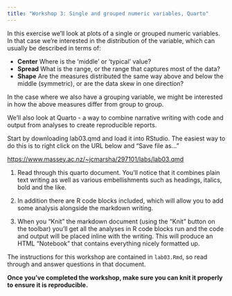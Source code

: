 ```yaml
---
title: "Workshop 3: Single and grouped numeric variables, Quarto"
---
```


In this exercise we'll look at plots of a single or grouped numeric variables. In that case we're interested in the distribution of the variable, which can usually be described in terms of:

- **Center** Where is the 'middle' or 'typical' value?
- **Spread** What is the range, or the range that captures most of the data?
- **Shape** Are the measures distributed the same way above and below the middle (symmetric), or are the data skew in one direction?

In the case where we also have a grouping variable, we might be interested in how the above measures differ from group to group.

We'll also look at Quarto - a way to combine narrative writing with code and output from analyses to create reproducible reports.

Start by downloading lab03.qmd and load it into RStudio. The easiest way to do this is to right click on the URL below and "Save file as..."

[https://www.massey.ac.nz/~jcmarsha/297101/labs/lab03.qmd](https://www.massey.ac.nz/~jcmarsha/297101/labs/lab03.qmd)

1. Read through this quarto document. You'll notice that it combines plain text writing as well as various embellishments such as headings, italics, bold and the like.

2. In addition there are R code blocks included, which will allow you to add some analysis alongside the markdown writing.

3. When you "Knit" the markdown document (using the "Knit" button on the toolbar) you'll get all the analyses in R code blocks run and the code and output will be placed inline with the writing. This will produce an HTML "Notebook" that contains everything nicely formatted up.

The instructions for this workshop are contained in `lab03.Rmd`, so read through and answer questions in that document.

**Once you've completed the workshop, make sure you can knit it properly to ensure it is reproducible.**
